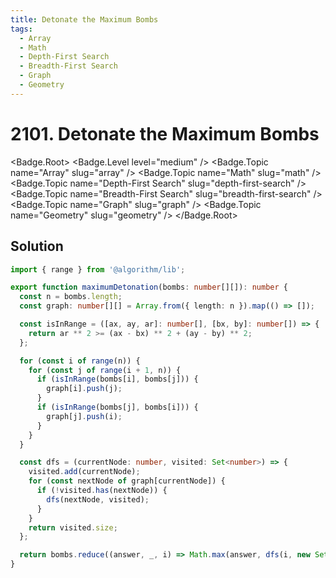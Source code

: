 ```yaml
---
title: Detonate the Maximum Bombs
tags:
  - Array
  - Math
  - Depth-First Search
  - Breadth-First Search
  - Graph
  - Geometry
---
```


# 2101. Detonate the Maximum Bombs

<Badge.Root>
  <Badge.Level level="medium" />
  <Badge.Topic name="Array" slug="array" />
  <Badge.Topic name="Math" slug="math" />
  <Badge.Topic name="Depth-First Search" slug="depth-first-search" />
  <Badge.Topic name="Breadth-First Search" slug="breadth-first-search" />
  <Badge.Topic name="Graph" slug="graph" />
  <Badge.Topic name="Geometry" slug="geometry" />
</Badge.Root>

## Solution

```typescript filename="solution.ts" copy
import { range } from '@algorithm/lib';

export function maximumDetonation(bombs: number[][]): number {
  const n = bombs.length;
  const graph: number[][] = Array.from({ length: n }).map(() => []);

  const isInRange = ([ax, ay, ar]: number[], [bx, by]: number[]) => {
    return ar ** 2 >= (ax - bx) ** 2 + (ay - by) ** 2;
  };

  for (const i of range(n)) {
    for (const j of range(i + 1, n)) {
      if (isInRange(bombs[i], bombs[j])) {
        graph[i].push(j);
      }
      if (isInRange(bombs[j], bombs[i])) {
        graph[j].push(i);
      }
    }
  }

  const dfs = (currentNode: number, visited: Set<number>) => {
    visited.add(currentNode);
    for (const nextNode of graph[currentNode]) {
      if (!visited.has(nextNode)) {
        dfs(nextNode, visited);
      }
    }
    return visited.size;
  };

  return bombs.reduce((answer, _, i) => Math.max(answer, dfs(i, new Set())), 0);
}
```

<ProblemLink
  codingSite="leetcode"
  href="https://leetcode.com/problems/detonate-the-maximum-bombs"
  title="Detonate the Maximum Bombs"
/>
